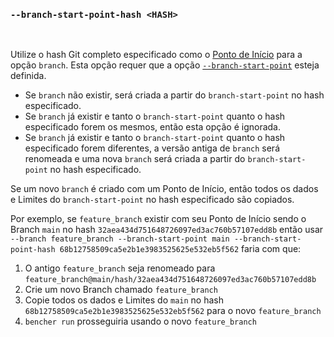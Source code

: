 ### `--branch-start-point-hash <HASH>`

<br />

Utilize o hash Git completo especificado como o [Ponto de Início][start point] para a opção `branch`.
Esta opção requer que a opção [`--branch-start-point`][branch start point] esteja definida.

- Se `branch` não existir, será criada a partir do `branch-start-point` no hash especificado.
- Se `branch` já existir e tanto o `branch-start-point` quanto o hash especificado forem os mesmos,
  então esta opção é ignorada.
- Se `branch` já existir e tanto o `branch-start-point` quanto o hash especificado forem diferentes,
  a versão antiga de `branch` será renomeada
  e uma nova `branch` será criada a partir do `branch-start-point` no hash especificado.

Se um novo `branch` é criado com um Ponto de Início,
então todos os dados e Limites do `branch-start-point` no hash especificado são copiados.

Por exemplo, se `feature_branch` existir com seu Ponto de Início sendo o Branch `main`
no hash `32aea434d751648726097ed3ac760b57107edd8b`
então usar `--branch feature_branch --branch-start-point main --branch-start-point-hash 68b12758509ca5e2b1e3983525625e532eb5f562`
faria com que:

1. O antigo `feature_branch` seja renomeado para `feature_branch@main/hash/32aea434d751648726097ed3ac760b57107edd8b`
2. Crie um novo Branch chamado `feature_branch`
3. Copie todos os dados e Limites do `main` no hash `68b12758509ca5e2b1e3983525625e532eb5f562` para o novo `feature_branch`
4. `bencher run` prosseguiria usando o novo `feature_branch`

[start point]: /pt/docs/explanation/benchmarking/#start-point

[branch start point]: #--branch-start-point-branch